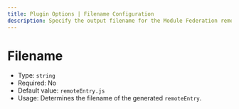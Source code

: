 ```yaml
---
title: Plugin Options | Filename Configuration
description: Specify the output filename for the Module Federation remote entry file (e.g., remoteEntry.js).
---
```


# Filename

- Type: `string`
- Required: No
- Default value: `remoteEntry.js`
- Usage: Determines the filename of the generated `remoteEntry`.
